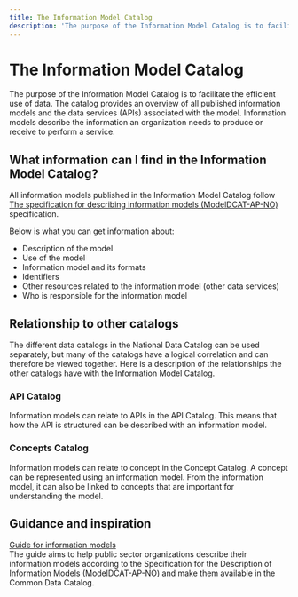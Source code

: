```yaml
---
title: The Information Model Catalog
description: 'The purpose of the Information Model Catalog is to facilitate the efficient use of data.'
---
```


# The Information Model Catalog

<Ingress>
    The purpose of the Information Model Catalog is to facilitate the efficient use of data. The catalog provides an
    overview of all published information models and the data services (APIs) associated with the model. Information
    models describe the information an organization needs to produce or receive to perform a service.
</Ingress>

<CatalogPromo
    text='Would you like to search the Information Model Catalog?'
    button='Find information models →'
    link='/information-models'
/>

## What information can I find in the Information Model Catalog?

All information models published in the Information Model Catalog follow [The specification for describing information models (ModelDCAT-AP-NO)](https://data.norge.no/specification/modelldcat-ap-no#:~:text=Denne%20spesifikasjonen%2C%20ModellDCAT%2DAP%2D,tilknyttet%20datasett%20og%2Feller%20datatjenester.) specification.

Below is what you can get information about:

- Description of the model
- Use of the model
- Information model and its formats
- Identifiers
- Other resources related to the information model (other data services)
- Who is responsible for the information model

## Relationship to other catalogs

The different data catalogs in the National Data Catalog can be used separately, but many of the catalogs have a logical correlation and can therefore be viewed together. Here is a description of the relationships the other catalogs have with the Information Model Catalog.

### API Catalog

Information models can relate to APIs in the API Catalog. This means that how the API is structured can be described with an information model.

### Concepts Catalog

Information models can relate to concept in the Concept Catalog. A concept can be represented using an information model. From the information model, it can also be linked to concepts that are important for understanding the model.

## Guidance and inspiration

[Guide for information models](https://data.norge.no/guide/veileder-modelldcat-ap-no/)  
The guide aims to help public sector organizations describe their information models according to the Specification for the Description of Information Models (ModelDCAT-AP-NO) and make them available in the Common Data Catalog.
